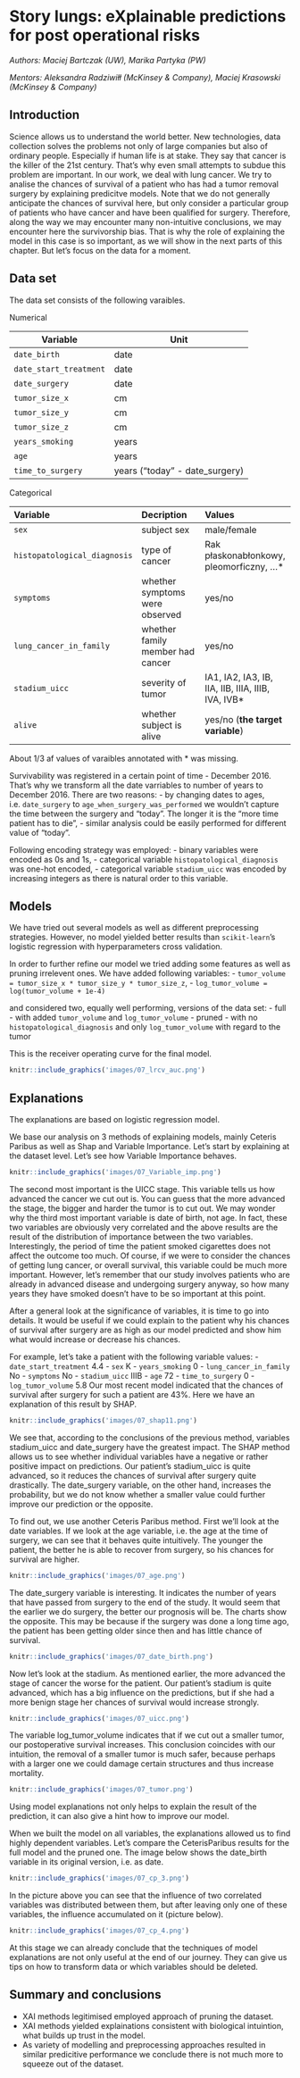 # Story lungs: eXplainable predictions for post operational risks {#story-lungs}

*Authors: Maciej Bartczak (UW), Marika Partyka (PW)*

*Mentors: Aleksandra Radziwiłł (McKinsey & Company), Maciej Krasowski (McKinsey & Company)*




## Introduction 
 Science allows us to understand the world better. New technologies, data collection solves the problems not only of large companies but also of ordinary people. Especially if human life is at stake.
 They say that cancer is the killer of the 21st century. That's why even small attempts to subdue this problem are important. 
 In our work, we deal with lung cancer. We try to analise the chances of survival of a patient who has had a tumor removal surgery by explaining predicitve models. Note that we do not generally anticipate the chances of survival here, but only consider a particular group of patients who have cancer and have been qualified for surgery. Therefore, along the way we may encounter many non-intuitive conclusions, we may encounter here the survivorship bias. That is why the role of explaining the model in this case is so important, as we will show in the next parts of this chapter. But let's focus on the data for a moment.


## Data set 

The data set consists of the following varaibles.

Numerical

Variable | Unit
--- | ---
`date_birth` | date
`date_start_treatment` | date
`date_surgery` | date
`tumor_size_x` | cm
`tumor_size_y` | cm
`tumor_size_z` | cm
`years_smoking` | years
`age` | years
`time_to_surgery` | years ("today" - date_surgery)

Categorical

Variable | Decription | Values
:--- | :--- | :---
`sex` | subject sex | male/female
`histopatological_diagnosis` | type of cancer | Rak płaskonabłonkowy, pleomorficzny, ...*
`symptoms` | whether symptoms were observed | yes/no
`lung_cancer_in_family` | whether family member had cancer | yes/no
`stadium_uicc` | severity of tumor | IA1, IA2, IA3, IB, IIA, IIB, IIIA, IIIB, IVA, IVB*
`alive` | whether subject is alive | yes/no (**the target variable**)

About 1/3 af values of varaibles annotated with * was missing.

Survivability was registered in a certain point of time - December 2016. That's why we transform all the date varriables to number of years to December 2016. There are two reasons:
- by changing dates to ages, i.e. `date_surgery` to `age_when_surgery_was_performed` we wouldn't capture the time between the surgery and "today". The longer it is the "more time patient has to die", 
- similar analysis could be easily performed for different value of "today".

Following encoding strategy was employed:
- binary variables were encoded as 0s and 1s,
- categorical variable `histopatological_diagnosis` was one-hot encoded,
- categorical variable `stadium_uicc` was encoded by increasing integers as there is natural order to this variable.

## Models

We have tried out several models as well as different preprocessing strategies. However, no model yielded better results than `scikit-learn`'s logistic regression with hyperparameters cross validation. 

In order to further refine our model we tried adding some features as well as pruning irrelevent ones. We have added following variables:
- `tumor_volume = tumor_size_x * tumor_size_y * tumor_size_z`,
- `log_tumor_volume = log(tumor_volume + 1e-4)`

and considered two, equally well performing, versions of the data set:
- full - with added `tumor_volume` and `log_tumor_volume`
- pruned - with no `histopatological_diagnosis` and only `log_tumor_volume` with regard to the tumor

This is the receiver operating curve for the final model.
```r
knitr::include_graphics('images/07_lrcv_auc.png')
```


## Explanations
The explanations are based on logistic regression model. 

We base our analysis on 3 methods of explaining models, mainly Ceteris Paribus as well as Shap and Variable Importance. Let's start by explaining at the dataset level. Let's see how Variable Importance behaves.

```r
knitr::include_graphics('images/07_Variable_imp.png')
```

The second most important is the UICC stage. This variable tells us how advanced the cancer we cut out is. You can guess that the more advanced the stage, the bigger and harder the tumor is to cut out. We may wonder why the third most important variable is date of birth, not age. In fact, these two variables are obviously very correlated and the above results are the result of the distribution of importance between the two variables. Interestingly, the period of time the patient smoked cigarettes does not affect the outcome too much. Of course, if we were to consider the chances of getting lung cancer, or overall survival, this variable could be much more important. However, let's remember that our study involves patients who are already in advanced disease and undergoing surgery anyway, so how many years they have smoked doesn't have to be so important at this point.

After a general look at the significance of variables, it is time to go into details.  It would be useful if we could explain to the patient why his chances of survival after surgery are as high as our model predicted and show him what would increase or decrease his chances.

For example, let's take a patient with the following variable values: 
- `date_start_treatment` 4.4
- `sex` K
- `years_smoking` 0
- `lung_cancer_in_family` No
- `symptoms` No
- `stadium_uicc` IIIB
- `age` 72
- `time_to_surgery` 0
- `log_tumor_volume` 5.8
Our most recent model indicated that the chances of survival after surgery for such a patient are $43\%.$
Here we have an explanation of this result by SHAP.
```r
knitr::include_graphics('images/07_shap11.png')
```


We see that, according to the conclusions of the previous method, variables stadium_uicc and date_surgery have the greatest impact. The SHAP method allows us to see whether individual variables have a negative or rather positive impact on predictions. Our patient's stadium_uicc is quite advanced, so it reduces the chances of survival after surgery quite drastically. The date_surgery variable, on the other hand, increases the probability, but we do not know whether a smaller value could further improve our prediction or the opposite.

To find out, we use another Ceteris Paribus method. First we'll look at the date variables.
If we look at the age variable, i.e. the age at the time of surgery, we can see that it behaves quite intuitively. The younger the patient, the better he is able to recover from surgery, so his chances for survival are higher.

```r
knitr::include_graphics('images/07_age.png')
```



The date_surgery variable is interesting. It indicates the number of years that have passed from surgery to the end of the study. It would seem that the earlier we do surgery, the better our prognosis will be. The charts show the opposite. This may be because if the surgery was done a long time ago, the patient has been getting older since then and has little chance of survival.
```r
knitr::include_graphics('images/07_date_birth.png')
```



Now let's look at the stadium. As mentioned earlier, the more advanced the stage of cancer the worse for the patient. Our patient's stadium is quite advanced, which has a big influence on the predictions, but if she had a more benign stage her chances of survival would increase strongly.

```r
knitr::include_graphics('images/07_uicc.png')
```


The variable log_tumor_volume indicates that if we cut out a smaller tumor, our postoperative survival increases. This conclusion coincides with our intuition, the removal of a smaller tumor is much safer, because perhaps with a larger one we could damage certain structures and thus increase mortality.
```r
knitr::include_graphics('images/07_tumor.png')
```



 Using model explanations not only helps to explain the result of the prediction, it can also give a hint how to improve our model.
 
 When we built the model on all variables, the explanations allowed us to find highly dependent variables. Let's compare the CeterisParibus results for the full model and the pruned one. The image below shows the date_birth variable in its original version, i.e. as date.
 
```r
knitr::include_graphics('images/07_cp_3.png')
```
 In the picture above you can see that the influence of two correlated variables was distributed between them, but after leaving only one of these variables, the influence accumulated on it (picture below).
 
```r
knitr::include_graphics('images/07_cp_4.png')
```

At this stage we can already conclude that the techniques of model explanations are not only useful at the end of our journey. They can give us tips on how to transform data or which variables should be deleted.
 

## Summary and conclusions 

- XAI methods legitimised employed approach of pruning the dataset.
- XAI methods yielded explainations consistent with biological intuintion, what builds up trust in the model.
- As variety of modelling and preprocessing approaches resulted in similar predicitive performance we conclude there is not much more to squeeze out of the dataset.

